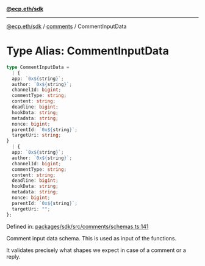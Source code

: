 [**@ecp.eth/sdk**](../../index.mdx)

***

[@ecp.eth/sdk](/sdk-reference/index.mdx) / [comments](/sdk-reference/comments/index.mdx) / CommentInputData

# Type Alias: CommentInputData

```ts
type CommentInputData = 
  | {
  app: `0x${string}`;
  author: `0x${string}`;
  channelId: bigint;
  commentType: string;
  content: string;
  deadline: bigint;
  hookData: string;
  metadata: string;
  nonce: bigint;
  parentId: `0x${string}`;
  targetUri: string;
}
  | {
  app: `0x${string}`;
  author: `0x${string}`;
  channelId: bigint;
  commentType: string;
  content: string;
  deadline: bigint;
  hookData: string;
  metadata: string;
  nonce: bigint;
  parentId: `0x${string}`;
  targetUri: "";
};
```

Defined in: [packages/sdk/src/comments/schemas.ts:141](https://github.com/ecp-eth/comments-monorepo/blob/main/packages/sdk/src/comments/schemas.ts#L141)

Comment input data schema. This is used as input of the functions.

It validates precisely what shapes we expect in case of a comment or a reply.
